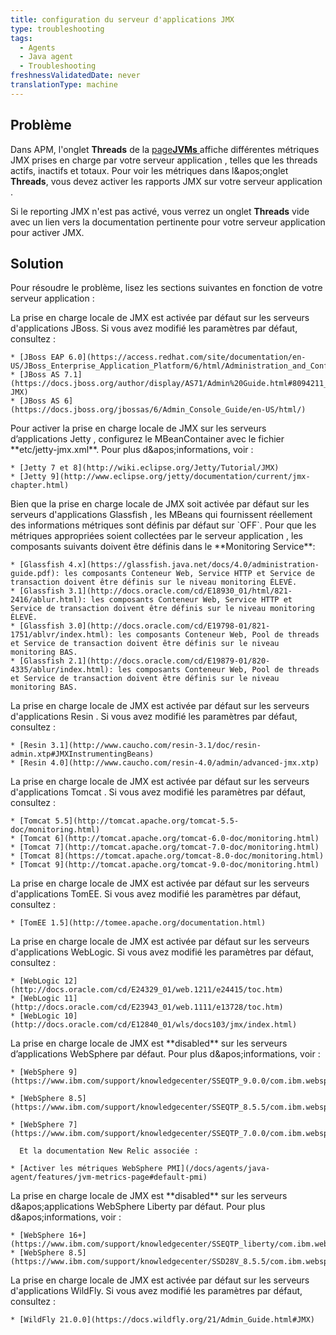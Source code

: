 ```yaml
---
title: configuration du serveur d'applications JMX
type: troubleshooting
tags:
  - Agents
  - Java agent
  - Troubleshooting
freshnessValidatedDate: never
translationType: machine
---
```


## Problème

Dans APM, l'onglet <DNT>**Threads**</DNT> de la [page<DNT>**JVMs**</DNT> ](/docs/agents/java-agent/features/jvm-metrics-page)affiche différentes métriques JMX prises en charge par votre serveur application , telles que les threads actifs, inactifs et totaux. Pour voir les métriques dans l&amp;apos;onglet <DNT>**Threads**</DNT>, vous devez activer les rapports JMX sur votre serveur application .

Si le reporting JMX n'est pas activé, vous verrez un onglet <DNT>**Threads**</DNT> vide avec un lien vers la documentation pertinente pour votre serveur application pour activer JMX.

## Solution

Pour résoudre le problème, lisez les sections suivantes en fonction de votre serveur application :

<CollapserGroup>
  <Collapser id="JBoss" title="JBoss">
    La prise en charge locale de JMX est activée par défaut sur les serveurs d'applications JBoss. Si vous avez modifié les paramètres par défaut, consultez :

    * [JBoss EAP 6.0](https://access.redhat.com/site/documentation/en-US/JBoss_Enterprise_Application_Platform/6/html/Administration_and_Configuration_Guide/index.html)
    * [JBoss AS 7.1](https://docs.jboss.org/author/display/AS71/Admin%20Guide.html#8094211_AdminGuide-JMX)
    * [JBoss AS 6](https://docs.jboss.org/jbossas/6/Admin_Console_Guide/en-US/html/)
  </Collapser>

  <Collapser id="Jetty" title="Jetty">
    Pour activer la prise en charge locale de JMX sur les serveurs d’applications Jetty , configurez le MBeanContainer avec le fichier <DNT>**etc/jetty-jmx.xml**</DNT>. Pour plus d&amp;apos;informations, voir :

    * [Jetty 7 et 8](http://wiki.eclipse.org/Jetty/Tutorial/JMX)
    * [Jetty 9](http://www.eclipse.org/jetty/documentation/current/jmx-chapter.html)
  </Collapser>

  <Collapser id="Glassfish" title="Glassfish">
    Bien que la prise en charge locale de JMX soit activée par défaut sur les serveurs d'applications Glassfish , les MBeans qui fournissent réellement des informations métriques sont définis par défaut sur `OFF`. Pour que les métriques appropriées soient collectées par le serveur application , les composants suivants doivent être définis dans le <DNT>**Monitoring Service**</DNT>:

    * [Glassfish 4.x](https://glassfish.java.net/docs/4.0/administration-guide.pdf): les composants Conteneur Web, Service HTTP et Service de transaction doivent être définis sur le niveau monitoring ÉLEVÉ.
    * [Glassfish 3.1](http://docs.oracle.com/cd/E18930_01/html/821-2416/ablur.html): les composants Conteneur Web, Service HTTP et Service de transaction doivent être définis sur le niveau monitoring ÉLEVÉ.
    * [Glassfish 3.0](http://docs.oracle.com/cd/E19798-01/821-1751/ablvr/index.html): les composants Conteneur Web, Pool de threads et Service de transaction doivent être définis sur le niveau monitoring BAS.
    * [Glassfish 2.1](http://docs.oracle.com/cd/E19879-01/820-4335/ablur/index.html): les composants Conteneur Web, Pool de threads et Service de transaction doivent être définis sur le niveau monitoring BAS.
  </Collapser>

  <Collapser id="Resin" title="Resin">
    La prise en charge locale de JMX est activée par défaut sur les serveurs d'applications Resin . Si vous avez modifié les paramètres par défaut, consultez :

    * [Resin 3.1](http://www.caucho.com/resin-3.1/doc/resin-admin.xtp#JMXInstrumentingBeans)
    * [Resin 4.0](http://www.caucho.com/resin-4.0/admin/advanced-jmx.xtp)
  </Collapser>

  <Collapser id="Tomcat" title="Tomcat">
    La prise en charge locale de JMX est activée par défaut sur les serveurs d'applications Tomcat . Si vous avez modifié les paramètres par défaut, consultez :

    * [Tomcat 5.5](http://tomcat.apache.org/tomcat-5.5-doc/monitoring.html)
    * [Tomcat 6](http://tomcat.apache.org/tomcat-6.0-doc/monitoring.html)
    * [Tomcat 7](http://tomcat.apache.org/tomcat-7.0-doc/monitoring.html)
    * [Tomcat 8](https://tomcat.apache.org/tomcat-8.0-doc/monitoring.html)
    * [Tomcat 9](http://tomcat.apache.org/tomcat-9.0-doc/monitoring.html)
  </Collapser>

  <Collapser id="TomcatEE" title="Tomcat EE">
    La prise en charge locale de JMX est activée par défaut sur les serveurs d'applications TomEE. Si vous avez modifié les paramètres par défaut, consultez :

    * [TomEE 1.5](http://tomee.apache.org/documentation.html)
  </Collapser>

  <Collapser id="WebLogic" title="WebLogic">
    La prise en charge locale de JMX est activée par défaut sur les serveurs d'applications WebLogic. Si vous avez modifié les paramètres par défaut, consultez :

    * [WebLogic 12](http://docs.oracle.com/cd/E24329_01/web.1211/e24415/toc.htm)
    * [WebLogic 11](http://docs.oracle.com/cd/E23943_01/web.1111/e13728/toc.htm)
    * [WebLogic 10](http://docs.oracle.com/cd/E12840_01/wls/docs103/jmx/index.html)
  </Collapser>

  <Collapser id="WebSphere" title="WebSphere">
    La prise en charge locale de JMX est <DNT>**disabled**</DNT> sur les serveurs d’applications WebSphere par défaut. Pour plus d&amp;apos;informations, voir :

    * [WebSphere 9](https://www.ibm.com/support/knowledgecenter/SSEQTP_9.0.0/com.ibm.websphere.base.doc/ae/csec_rsecmgr2.html)

    * [WebSphere 8.5](https://www.ibm.com/support/knowledgecenter/SSEQTP_8.5.5/com.ibm.websphere.base.doc/ae/csec_rsecmgr2.html)

    * [WebSphere 7](https://www.ibm.com/support/knowledgecenter/SSEQTP_7.0.0/com.ibm.websphere.base.doc/info/aes/ae/csec_rsecmgr2.html)

      Et la documentation New Relic associée :

    * [Activer les métriques WebSphere PMI](/docs/agents/java-agent/features/jvm-metrics-page#default-pmi)
  </Collapser>

  <Collapser id="WebSphereLiberty" title="WebSphere Liberty">
    La prise en charge locale de JMX est <DNT>**disabled**</DNT> sur les serveurs d&amp;apos;applications WebSphere Liberty par défaut. Pour plus d&amp;apos;informations, voir :

    * [WebSphere 16+](https://www.ibm.com/support/knowledgecenter/SSEQTP_liberty/com.ibm.websphere.wlp.doc/ae/cwlp_java2security.html)
    * [WebSphere 8.5](https://www.ibm.com/support/knowledgecenter/SSD28V_8.5.5/com.ibm.websphere.wlp.core.doc/ae/cwlp_java2security.html)
  </Collapser>

  <Collapser id="WildFly" title="Vol sauvage">
    La prise en charge locale de JMX est activée par défaut sur les serveurs d'applications WildFly. Si vous avez modifié les paramètres par défaut, consultez :

    * [WildFly 21.0.0](https://docs.wildfly.org/21/Admin_Guide.html#JMX)
  </Collapser>
</CollapserGroup>
